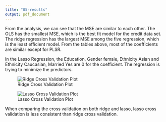 ```yaml
---
title: "05-results"
output: pdf_document
---
```


From the analysis, we can see that the MSE are similar to each other. The OLS has the smallest MSE, which is the best fit model for the credit data set. The ridge regression has the largest MSE among the five regression, which is the least efficient model. From the tables above, most of the coefficients are similar except for PLSR. 

In the Lasso Regression, the Education, Gender female, Ethnicity Asian and Ethnicity Caucasian, Married Yes are 0 for the coefficient. The regression is trying to minimize the predictors.

![Ridge Cross Validation Plot](./images/ridgeCV.png)

![Lasso Cross Validation Plot](./images/lassoCV.png)

When comparing the cross validation on both ridge and lasso, lasso cross validation is less consistent than ridge cross validation.


